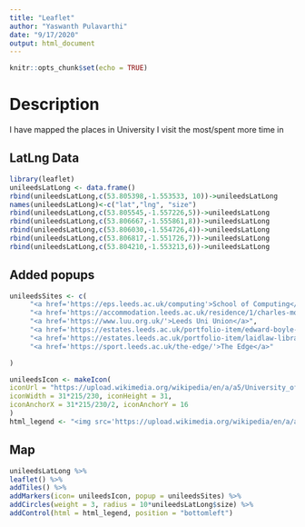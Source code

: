```yaml
---
title: "Leaflet"
author: "Yaswanth Pulavarthi"
date: "9/17/2020"
output: html_document
---
```



```r
knitr::opts_chunk$set(echo = TRUE)
```
# Description
I have mapped the places in University I visit the most/spent more time in


## LatLng Data 

```r
library(leaflet)
unileedsLatLong <- data.frame()
rbind(unileedsLatLong,c(53.805398,-1.553533, 10))->unileedsLatLong
names(unileedsLatLong)<-c("lat","lng", "size")
rbind(unileedsLatLong,c(53.805545,-1.557226,5))->unileedsLatLong
rbind(unileedsLatLong,c(53.806667,-1.555861,8))->unileedsLatLong
rbind(unileedsLatLong,c(53.806030,-1.554726,4))->unileedsLatLong
rbind(unileedsLatLong,c(53.806817,-1.551726,7))->unileedsLatLong
rbind(unileedsLatLong,c(53.804210,-1.553213,6))->unileedsLatLong

```

## Added popups

```r
unileedsSites <- c(
     "<a href='https://eps.leeds.ac.uk/computing'>School of Computing</a>",
     "<a href='https://accommodation.leeds.ac.uk/residence/1/charles-morris-hall'>Charles Morris Hall</a>",
     "<a href='https://www.luu.org.uk/'>Leeds Uni Union</a>",
     "<a href='https://estates.leeds.ac.uk/portfolio-item/edward-boyle-library/'>Edward Boyle Library</a>",
     "<a href='https://estates.leeds.ac.uk/portfolio-item/laidlaw-library/'>Laidlaw Library</a>",
     "<a href='https://sport.leeds.ac.uk/the-edge/'>The Edge</a>"

)
```

```r
unileedsIcon <- makeIcon(
iconUrl = "https://upload.wikimedia.org/wikipedia/en/a/a5/University_of_Leeds_crest.svg",
iconWidth = 31*215/230, iconHeight = 31,
iconAnchorX = 31*215/230/2, iconAnchorY = 16
)
html_legend <- "<img src='https://upload.wikimedia.org/wikipedia/en/a/a5/University_of_Leeds_crest.svg' ,width=48, height=48>Unileeds<br/>"


```

## Map

```r
unileedsLatLong %>%
leaflet() %>%
addTiles() %>%
addMarkers(icon= unileedsIcon, popup = unileedsSites) %>%
addCircles(weight = 3, radius = 10*unileedsLatLong$size) %>%
addControl(html = html_legend, position = "bottomleft")

```


